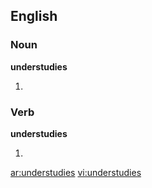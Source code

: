 ==English==

===Noun===
'''understudies'''

# {{plural of|[[understudy]]}}

===Verb===
'''understudies'''

# {{third-person singular of|[[understudy]]}}

[[ar:understudies]]
[[vi:understudies]]